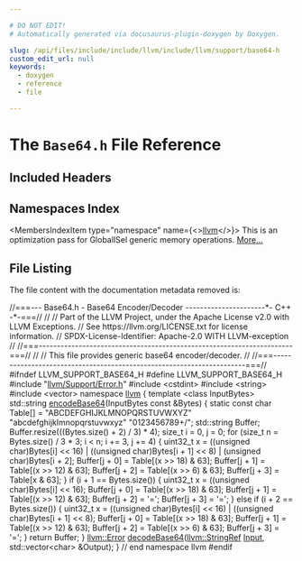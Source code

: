 ```yaml
---

# DO NOT EDIT!
# Automatically generated via docusaurus-plugin-doxygen by Doxygen.

slug: /api/files/include/include/llvm/include/llvm/support/base64-h
custom_edit_url: null
keywords:
  - doxygen
  - reference
  - file

---
```





# The `Base64.h` File Reference

<DoxygenPage pluginConfig={pluginConfig}>



## Included Headers

<IncludesList>
<IncludesListItem
  filePath="llvm/Support/Error.h"
  permalink="/docs/api/files/include/include/llvm/include/llvm/support/error-h"
  isLocal="true" />
<IncludesListItem
  filePath="cstdint"
  permalink=""
  isLocal="false" />
<IncludesListItem
  filePath="string"
  permalink=""
  isLocal="false" />
<IncludesListItem
  filePath="vector"
  permalink=""
  isLocal="false" />
</IncludesList>

## Namespaces Index

<MembersIndex>

<MembersIndexItem
  type="namespace"
  name={<><a href="/docs/api/namespaces/llvm">llvm</a></>}>
This is an optimization pass for GlobalISel generic memory operations. <a href="/docs/api/namespaces/llvm/#details">More...</a>
</MembersIndexItem>

</MembersIndex>


## File Listing

The file content with the documentation metadata removed is:

<ProgramListing>

<Link id="l00001" /><CodeLine lineNumber="1"><Highlight kind="comment">//===--- Base64.h - Base64 Encoder/Decoder ----------------------&#42;- C++ -&#42;-===//</Highlight><Highlight kind="normal"></Highlight></CodeLine>
<Link id="l00002" /><CodeLine lineNumber="2"><Highlight kind="normal"></Highlight><Highlight kind="comment">//</Highlight><Highlight kind="normal"></Highlight></CodeLine>
<Link id="l00003" /><CodeLine lineNumber="3"><Highlight kind="normal"></Highlight><Highlight kind="comment">// Part of the LLVM Project, under the Apache License v2.0 with LLVM Exceptions.</Highlight><Highlight kind="normal"></Highlight></CodeLine>
<Link id="l00004" /><CodeLine lineNumber="4"><Highlight kind="normal"></Highlight><Highlight kind="comment">// See https://llvm.org/LICENSE.txt for license information.</Highlight><Highlight kind="normal"></Highlight></CodeLine>
<Link id="l00005" /><CodeLine lineNumber="5"><Highlight kind="normal"></Highlight><Highlight kind="comment">// SPDX-License-Identifier: Apache-2.0 WITH LLVM-exception</Highlight><Highlight kind="normal"></Highlight></CodeLine>
<Link id="l00006" /><CodeLine lineNumber="6"><Highlight kind="normal"></Highlight><Highlight kind="comment">//</Highlight><Highlight kind="normal"></Highlight></CodeLine>
<Link id="l00007" /><CodeLine lineNumber="7"><Highlight kind="normal"></Highlight><Highlight kind="comment">//===----------------------------------------------------------------------===//</Highlight><Highlight kind="normal"></Highlight></CodeLine>
<Link id="l00008" /><CodeLine lineNumber="8"><Highlight kind="normal"></Highlight><Highlight kind="comment">//</Highlight><Highlight kind="normal"></Highlight></CodeLine>
<Link id="l00009" /><CodeLine lineNumber="9"><Highlight kind="normal"></Highlight><Highlight kind="comment">// This file provides generic base64 encoder/decoder.</Highlight><Highlight kind="normal"></Highlight></CodeLine>
<Link id="l00010" /><CodeLine lineNumber="10"><Highlight kind="normal"></Highlight><Highlight kind="comment">//</Highlight><Highlight kind="normal"></Highlight></CodeLine>
<Link id="l00011" /><CodeLine lineNumber="11"><Highlight kind="normal"></Highlight><Highlight kind="comment">//===----------------------------------------------------------------------===//</Highlight><Highlight kind="normal"></Highlight></CodeLine>
<Link id="l00012" /><CodeLine lineNumber="12"><Highlight kind="normal"></Highlight></CodeLine>
<Link id="l00013" /><CodeLine lineNumber="13"><Highlight kind="normal"></Highlight><Highlight kind="preprocessor">#ifndef LLVM&#95;SUPPORT&#95;BASE64&#95;H</Highlight><Highlight kind="normal"></Highlight></CodeLine>
<Link id="l00014" /><CodeLine lineNumber="14"><Highlight kind="normal"></Highlight><Highlight kind="preprocessor">#define LLVM&#95;SUPPORT&#95;BASE64&#95;H</Highlight><Highlight kind="normal"></Highlight></CodeLine>
<Link id="l00015" /><CodeLine lineNumber="15"><Highlight kind="normal"></Highlight></CodeLine>
<Link id="l00016" /><CodeLine lineNumber="16"><Highlight kind="normal"></Highlight><Highlight kind="preprocessor">#include &quot;<a href="/docs/api/files/include/include/llvm/include/llvm/support/error-h">llvm/Support/Error.h</a>&quot;</Highlight><Highlight kind="normal"></Highlight></CodeLine>
<Link id="l00017" /><CodeLine lineNumber="17"><Highlight kind="normal"></Highlight><Highlight kind="preprocessor">#include &lt;cstdint&gt;</Highlight><Highlight kind="normal"></Highlight></CodeLine>
<Link id="l00018" /><CodeLine lineNumber="18"><Highlight kind="normal"></Highlight><Highlight kind="preprocessor">#include &lt;string&gt;</Highlight><Highlight kind="normal"></Highlight></CodeLine>
<Link id="l00019" /><CodeLine lineNumber="19"><Highlight kind="normal"></Highlight><Highlight kind="preprocessor">#include &lt;vector&gt;</Highlight><Highlight kind="normal"></Highlight></CodeLine>
<Link id="l00020" /><CodeLine lineNumber="20"><Highlight kind="normal"></Highlight></CodeLine>
<Link id="l00021" /><CodeLine lineNumber="21"><Highlight kind="normal"></Highlight><Highlight kind="keyword">namespace </Highlight><Highlight kind="normal"><a href="/docs/api/namespaces/llvm">llvm</a> &#123;</Highlight></CodeLine>
<Link id="l00022" /><CodeLine lineNumber="22"><Highlight kind="normal"></Highlight></CodeLine>
<Link id="l00023" /><CodeLine lineNumber="23" lineLink="/docs/api/namespaces/llvm/#a686d54d7abe31426be4d735b1e6f24db"><Highlight kind="normal"></Highlight><Highlight kind="keyword">template</Highlight><Highlight kind="normal"> &lt;</Highlight><Highlight kind="keyword">class</Highlight><Highlight kind="normal"> InputBytes&gt; std::string <a href="/docs/api/namespaces/llvm/#a686d54d7abe31426be4d735b1e6f24db">encodeBase64</a>(InputBytes </Highlight><Highlight kind="keyword">const</Highlight><Highlight kind="normal"> &amp;Bytes) &#123;</Highlight></CodeLine>
<Link id="l00024" /><CodeLine lineNumber="24"><Highlight kind="normal">  </Highlight><Highlight kind="keyword">static</Highlight><Highlight kind="normal"> </Highlight><Highlight kind="keyword">const</Highlight><Highlight kind="normal"> </Highlight><Highlight kind="keywordtype">char</Highlight><Highlight kind="normal"> Table&#91;&#93; = </Highlight><Highlight kind="stringliteral">&quot;ABCDEFGHIJKLMNOPQRSTUVWXYZ&quot;</Highlight><Highlight kind="normal"></Highlight></CodeLine>
<Link id="l00025" /><CodeLine lineNumber="25"><Highlight kind="normal">                              </Highlight><Highlight kind="stringliteral">&quot;abcdefghijklmnopqrstuvwxyz&quot;</Highlight><Highlight kind="normal"></Highlight></CodeLine>
<Link id="l00026" /><CodeLine lineNumber="26"><Highlight kind="normal">                              </Highlight><Highlight kind="stringliteral">&quot;0123456789+/&quot;</Highlight><Highlight kind="normal">;</Highlight></CodeLine>
<Link id="l00027" /><CodeLine lineNumber="27"><Highlight kind="normal">  std::string Buffer;</Highlight></CodeLine>
<Link id="l00028" /><CodeLine lineNumber="28"><Highlight kind="normal">  Buffer.resize(((Bytes.size() + 2) / 3) &#42; 4);</Highlight></CodeLine>
<Link id="l00029" /><CodeLine lineNumber="29"><Highlight kind="normal"></Highlight></CodeLine>
<Link id="l00030" /><CodeLine lineNumber="30"><Highlight kind="normal">  </Highlight><Highlight kind="keywordtype">size&#95;t</Highlight><Highlight kind="normal"> i = 0, j = 0;</Highlight></CodeLine>
<Link id="l00031" /><CodeLine lineNumber="31"><Highlight kind="normal">  </Highlight><Highlight kind="keywordflow">for</Highlight><Highlight kind="normal"> (</Highlight><Highlight kind="keywordtype">size&#95;t</Highlight><Highlight kind="normal"> n = Bytes.size() / 3 &#42; 3; i &lt; n; i += 3, j += 4) &#123;</Highlight></CodeLine>
<Link id="l00032" /><CodeLine lineNumber="32"><Highlight kind="normal">    uint32&#95;t x = ((</Highlight><Highlight kind="keywordtype">unsigned</Highlight><Highlight kind="normal"> char)Bytes&#91;i&#93; &lt;&lt; 16) |</Highlight></CodeLine>
<Link id="l00033" /><CodeLine lineNumber="33"><Highlight kind="normal">                 ((</Highlight><Highlight kind="keywordtype">unsigned</Highlight><Highlight kind="normal"> </Highlight><Highlight kind="keywordtype">char</Highlight><Highlight kind="normal">)Bytes&#91;i + 1&#93; &lt;&lt; 8) |</Highlight></CodeLine>
<Link id="l00034" /><CodeLine lineNumber="34"><Highlight kind="normal">                 (</Highlight><Highlight kind="keywordtype">unsigned</Highlight><Highlight kind="normal"> char)Bytes&#91;i + 2&#93;;</Highlight></CodeLine>
<Link id="l00035" /><CodeLine lineNumber="35"><Highlight kind="normal">    Buffer&#91;j + 0&#93; = Table&#91;(x &gt;&gt; 18) &amp; 63&#93;;</Highlight></CodeLine>
<Link id="l00036" /><CodeLine lineNumber="36"><Highlight kind="normal">    Buffer&#91;j + 1&#93; = Table&#91;(x &gt;&gt; 12) &amp; 63&#93;;</Highlight></CodeLine>
<Link id="l00037" /><CodeLine lineNumber="37"><Highlight kind="normal">    Buffer&#91;j + 2&#93; = Table&#91;(x &gt;&gt; 6) &amp; 63&#93;;</Highlight></CodeLine>
<Link id="l00038" /><CodeLine lineNumber="38"><Highlight kind="normal">    Buffer&#91;j + 3&#93; = Table&#91;x &amp; 63&#93;;</Highlight></CodeLine>
<Link id="l00039" /><CodeLine lineNumber="39"><Highlight kind="normal">  &#125;</Highlight></CodeLine>
<Link id="l00040" /><CodeLine lineNumber="40"><Highlight kind="normal">  </Highlight><Highlight kind="keywordflow">if</Highlight><Highlight kind="normal"> (i + 1 == Bytes.size()) &#123;</Highlight></CodeLine>
<Link id="l00041" /><CodeLine lineNumber="41"><Highlight kind="normal">    uint32&#95;t x = ((</Highlight><Highlight kind="keywordtype">unsigned</Highlight><Highlight kind="normal"> char)Bytes&#91;i&#93; &lt;&lt; 16);</Highlight></CodeLine>
<Link id="l00042" /><CodeLine lineNumber="42"><Highlight kind="normal">    Buffer&#91;j + 0&#93; = Table&#91;(x &gt;&gt; 18) &amp; 63&#93;;</Highlight></CodeLine>
<Link id="l00043" /><CodeLine lineNumber="43"><Highlight kind="normal">    Buffer&#91;j + 1&#93; = Table&#91;(x &gt;&gt; 12) &amp; 63&#93;;</Highlight></CodeLine>
<Link id="l00044" /><CodeLine lineNumber="44"><Highlight kind="normal">    Buffer&#91;j + 2&#93; = </Highlight><Highlight kind="charliteral">&#39;=&#39;</Highlight><Highlight kind="normal">;</Highlight></CodeLine>
<Link id="l00045" /><CodeLine lineNumber="45"><Highlight kind="normal">    Buffer&#91;j + 3&#93; = </Highlight><Highlight kind="charliteral">&#39;=&#39;</Highlight><Highlight kind="normal">;</Highlight></CodeLine>
<Link id="l00046" /><CodeLine lineNumber="46"><Highlight kind="normal">  &#125; </Highlight><Highlight kind="keywordflow">else</Highlight><Highlight kind="normal"> </Highlight><Highlight kind="keywordflow">if</Highlight><Highlight kind="normal"> (i + 2 == Bytes.size()) &#123;</Highlight></CodeLine>
<Link id="l00047" /><CodeLine lineNumber="47"><Highlight kind="normal">    uint32&#95;t x =</Highlight></CodeLine>
<Link id="l00048" /><CodeLine lineNumber="48"><Highlight kind="normal">        ((</Highlight><Highlight kind="keywordtype">unsigned</Highlight><Highlight kind="normal"> char)Bytes&#91;i&#93; &lt;&lt; 16) | ((</Highlight><Highlight kind="keywordtype">unsigned</Highlight><Highlight kind="normal"> </Highlight><Highlight kind="keywordtype">char</Highlight><Highlight kind="normal">)Bytes&#91;i + 1&#93; &lt;&lt; 8);</Highlight></CodeLine>
<Link id="l00049" /><CodeLine lineNumber="49"><Highlight kind="normal">    Buffer&#91;j + 0&#93; = Table&#91;(x &gt;&gt; 18) &amp; 63&#93;;</Highlight></CodeLine>
<Link id="l00050" /><CodeLine lineNumber="50"><Highlight kind="normal">    Buffer&#91;j + 1&#93; = Table&#91;(x &gt;&gt; 12) &amp; 63&#93;;</Highlight></CodeLine>
<Link id="l00051" /><CodeLine lineNumber="51"><Highlight kind="normal">    Buffer&#91;j + 2&#93; = Table&#91;(x &gt;&gt; 6) &amp; 63&#93;;</Highlight></CodeLine>
<Link id="l00052" /><CodeLine lineNumber="52"><Highlight kind="normal">    Buffer&#91;j + 3&#93; = </Highlight><Highlight kind="charliteral">&#39;=&#39;</Highlight><Highlight kind="normal">;</Highlight></CodeLine>
<Link id="l00053" /><CodeLine lineNumber="53"><Highlight kind="normal">  &#125;</Highlight></CodeLine>
<Link id="l00054" /><CodeLine lineNumber="54"><Highlight kind="normal">  </Highlight><Highlight kind="keywordflow">return</Highlight><Highlight kind="normal"> Buffer;</Highlight></CodeLine>
<Link id="l00055" /><CodeLine lineNumber="55"><Highlight kind="normal">&#125;</Highlight></CodeLine>
<Link id="l00056" /><CodeLine lineNumber="56"><Highlight kind="normal"></Highlight></CodeLine>
<Link id="l00057" /><CodeLine lineNumber="57"><Highlight kind="normal"><a href="/docs/api/classes/llvm/error">llvm::Error</a> <a href="/docs/api/namespaces/llvm/#a8f189b42efc177f3903f6a69d1e0b404">decodeBase64</a>(<a href="/docs/api/classes/llvm/stringref">llvm::StringRef</a> <a href="/docs/api/classes/input">Input</a>, std::vector&lt;char&gt; &amp;Output);</Highlight></CodeLine>
<Link id="l00058" /><CodeLine lineNumber="58"><Highlight kind="normal"></Highlight></CodeLine>
<Link id="l00059" /><CodeLine lineNumber="59"><Highlight kind="normal">&#125; </Highlight><Highlight kind="comment">// end namespace llvm</Highlight><Highlight kind="normal"></Highlight></CodeLine>
<Link id="l00060" /><CodeLine lineNumber="60"><Highlight kind="normal"></Highlight></CodeLine>
<Link id="l00061" /><CodeLine lineNumber="61"><Highlight kind="normal"></Highlight><Highlight kind="preprocessor">#endif</Highlight></CodeLine>

</ProgramListing>

</DoxygenPage>
